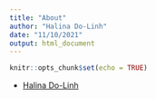 ```yaml
---
title: "About"
author: "Halina Do-Linh"
date: "11/10/2021"
output: html_document
---
```


```r
knitr::opts_chunk$set(echo = TRUE)
```

- [Halina Do-Linh](https://hdolinh.github.io/)